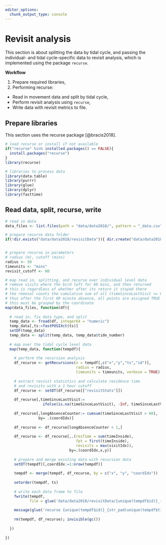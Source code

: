 ```yaml
---
editor_options: 
  chunk_output_type: console
---
```


# Revisit analysis

This section is about splitting the data by tidal cycle, and passing the individual- and tidal cycle-specific data to revisit analysis, which is implemented using the package `recurse`.

**Workflow**

1. Prepare required libraries,
2. Performing recurse:
  - Read in movement data and split by tidal cycle,
  - Perform revisit analysis using `recurse`,
  - Write data with revisit metrics to file.

## Prepare libraries

This section uses the recurse package [@bracis2018].

```r
# load recurse or install if not available
if("recurse" %in% installed.packages() == FALSE){
  install.packages("recurse")
}
library(recurse)

# libraries to process data
library(data.table)
library(purrr)
library(glue)
library(dplyr)
library(fasttime)
```

## Read data, split, recurse, write

```r
# read in data
data_files <- list.files(path = "data/data2018/", pattern = "_data.csv", full.names = TRUE)

# prepare recurse data folder
if(!dir.exists("data/data2018/revisitData")){ dir.create("data/data2018/revisitData") }


# prepare recurse in parameters
# radius (m), cutoff (mins)
radius <- 50
timeunits <- "mins"
revisit_cutoff <- 60

# map read in, splitting, and recurse over individual level data
# remove visits where the bird left for 60 mins, and then returned
# this is regardless of whether after its return it stayed there
# the removal counts the cumulative sum of all (timeSinceLastVisit <= 60)
# thus after the first 60 minute absence, all points are assigned TRUE
# this must be grouped by the coordinate
map(data_files, function(df){
  
  # read in, fix data type, and split
  temp_data <- fread(df, integer64 = "numeric")
  temp_data[,ts:=fastPOSIXct(ts)]
  setDF(temp_data)
  temp_data <- split(temp_data, temp_data$tide_number)
  
  # map over the tidal cycle level data
  map(temp_data, function(tempdf){
    
    # perform the recursion analysis
    df_recurse <- getRecursions(x = tempdf[,c("x","y","ts","id")], 
                                radius = radius, 
                                timeunits = timeunits, verbose = TRUE)
    
    # extract revisit statistics and calculate residence time
    # and revisits with a 1 hour cutoff
    df_recurse <- setDT(df_recurse[["revisitStats"]])
    
    df_recurse[,timeSinceLastVisit:= 
                 ifelse(is.na(timeSinceLastVisit), -Inf, timeSinceLastVisit)]
    
    df_recurse[,longAbsenceCounter:= cumsum(timeSinceLastVisit > 60), 
               by= .(coordIdx)]
    
    df_recurse <- df_recurse[longAbsenceCounter < 1,]
    
    df_recurse <- df_recurse[,.(resTime = sum(timeInside), 
                                fpt = first(timeInside),
                                revisits = max(visitIdx)),
                             by=.(coordIdx,x,y)]
    
    # prepare and merge existing data with recursion data
    setDT(tempdf)[,coordIdx:=1:nrow(tempdf)]
    
    tempdf <- merge(tempdf, df_recurse, by = c("x", "y", "coordIdx"))
    
    setorder(tempdf, ts)
    
    # write each data frame to file
    fwrite(tempdf, 
           file = glue('data/data2018/revisitData/{unique(tempdf$id)}_{str_pad(unique(tempdf$tide_number), width=3, pad="0")}_revisit.csv'))
    
    message(glue('recurse {unique(tempdf$id)}_{str_pad(unique(tempdf$tide_number), width=3, pad="0")} done'))
    
    rm(tempdf, df_recurse); invisible(gc())
    
  })
  
})
```

